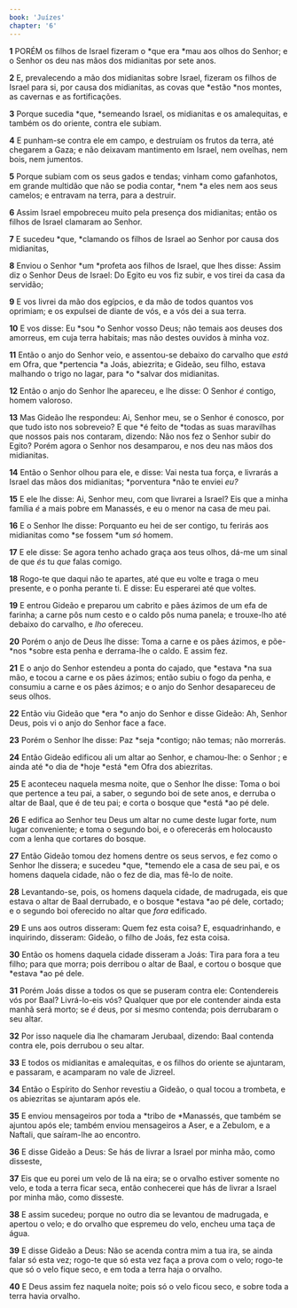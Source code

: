```yaml
---
book: 'Juízes'
chapter: '6'
---
```


**1** PORÉM os filhos de Israel fizeram o *que era *mau aos olhos do Senhor; e o Senhor os deu nas mãos dos midianitas por sete anos.

**2** E, prevalecendo a mão dos midianitas sobre Israel, fizeram os filhos de Israel para si, por causa dos midianitas, as covas que *estão *nos montes, as cavernas e as fortificações.

**3** Porque sucedia *que, *semeando Israel, os midianitas e os amalequitas, e também os do oriente, contra ele subiam.

**4** E punham-se contra ele em campo, e destruíam os frutos da terra, até chegarem a Gaza; e não deixavam mantimento em Israel, nem ovelhas, nem bois, nem jumentos.

**5** Porque subiam com os seus gados e tendas; vinham como gafanhotos, em grande multidão que não se podia contar, *nem *a eles nem aos seus camelos; e entravam na terra, para a destruir.

**6** Assim Israel empobreceu muito pela presença dos midianitas; então os filhos de Israel clamaram ao Senhor.

**7** E sucedeu *que, *clamando os filhos de Israel ao Senhor por causa dos midianitas,

**8** Enviou o Senhor *um *profeta aos filhos de Israel, que lhes disse: Assim diz o Senhor Deus de Israel: Do Egito eu vos fiz subir, e vos tirei da casa da servidão;

**9** E vos livrei da mão dos egípcios, e da mão de todos quantos vos oprimiam; e os expulsei de diante de vós, e a vós dei a sua terra.

**10** E vos disse: Eu *sou *o Senhor vosso Deus; não temais aos deuses dos amorreus, em cuja terra habitais; mas não destes ouvidos à minha voz.

**11** Então o anjo do Senhor veio, e assentou-se debaixo do carvalho que _está_ em Ofra, que *pertencia *a Joás, abiezrita; e Gideão, seu filho, estava malhando o trigo no lagar, para *o *salvar dos midianitas.

**12** Então o anjo do Senhor lhe apareceu, e lhe disse: O Senhor _é_ contigo, homem valoroso.

**13** Mas Gideão lhe respondeu: Ai, Senhor meu, se o Senhor é conosco, por que tudo isto nos sobreveio? E que *é feito de *todas as suas maravilhas que nossos pais nos contaram, dizendo: Não nos fez o Senhor subir do Egito? Porém agora o Senhor nos desamparou, e nos deu nas mãos dos midianitas.

**14** Então o Senhor olhou para ele, e disse: Vai nesta tua força, e livrarás a Israel das mãos dos midianitas; *porventura *não te enviei _eu?_

**15** E ele lhe disse: Ai, Senhor meu, com que livrarei a Israel? Eis que a minha família _é_ a mais pobre em Manassés, e eu o menor na casa de meu pai.

**16** E o Senhor lhe disse: Porquanto eu hei de ser contigo, tu ferirás aos midianitas como *se fossem *um _só_ homem.

**17** E ele disse: Se agora tenho achado graça aos teus olhos, dá-me um sinal de que _és_ tu _que_ falas comigo.

**18** Rogo-te que daqui não te apartes, até que eu volte e traga o meu presente, e o ponha perante ti. E disse: Eu esperarei até que voltes.

**19** E entrou Gideão e preparou um cabrito e pães ázimos de um efa de farinha; a carne pôs num cesto e o caldo pôs numa panela; e trouxe-lho até debaixo do carvalho, e _lho_ ofereceu.

**20** Porém o anjo de Deus lhe disse: Toma a carne e os pães ázimos, e põe-*nos *sobre esta penha e derrama-lhe o caldo. E assim fez.

**21** E o anjo do Senhor estendeu a ponta do cajado, que *estava *na sua mão, e tocou a carne e os pães ázimos; então subiu o fogo da penha, e consumiu a carne e os pães ázimos; e o anjo do Senhor desapareceu de seus olhos.

**22** Então viu Gideão que *era *o anjo do Senhor e disse Gideão: Ah, Senhor Deus, pois vi o anjo do Senhor face a face.

**23** Porém o Senhor lhe disse: Paz *seja *contigo; não temas; não morrerás.

**24** Então Gideão edificou ali um altar ao Senhor, e chamou-lhe: o Senhor ; e ainda até *o dia de *hoje *está *em Ofra dos abiezritas.

**25** E aconteceu naquela mesma noite, que o Senhor lhe disse: Toma o boi que pertence a teu pai, a saber, o segundo boi de sete anos, e derruba o altar de Baal, que é de teu pai; e corta o bosque que *está *ao pé dele.

**26** E edifica ao Senhor teu Deus um altar no cume deste lugar forte, num lugar conveniente; e toma o segundo boi, e o oferecerás em holocausto com a lenha que cortares do bosque.

**27** Então Gideão tomou dez homens dentre os seus servos, e fez como o Senhor lhe dissera; e sucedeu *que, *temendo ele a casa de seu pai, e os homens daquela cidade, não o fez de dia, mas fê-lo de noite.

**28** Levantando-se, pois, os homens daquela cidade, de madrugada, eis que estava o altar de Baal derrubado, e o bosque *estava *ao pé dele, cortado; e o segundo boi oferecido no altar que _fora_ edificado.

**29** E uns aos outros disseram: Quem fez esta coisa? E, esquadrinhando, e inquirindo, disseram: Gideão, o filho de Joás, fez esta coisa.

**30** Então os homens daquela cidade disseram a Joás: Tira para fora a teu filho; para que morra; pois derribou o altar de Baal, e cortou o bosque que *estava *ao pé dele.

**31** Porém Joás disse a todos os que se puseram contra ele: Contendereis vós por Baal? Livrá-lo-eis vós? Qualquer que por ele contender ainda esta manhã será morto; se _é_ deus, por si mesmo contenda; pois derrubaram o seu altar.

**32** Por isso naquele dia lhe chamaram Jerubaal, dizendo: Baal contenda contra ele, pois derrubou o seu altar.

**33** E todos os midianitas e amalequitas, e os filhos do oriente se ajuntaram, e passaram, e acamparam no vale de Jizreel.

**34** Então o Espírito do Senhor revestiu a Gideão, o qual tocou a trombeta, e os abiezritas se ajuntaram após ele.

**35** E enviou mensageiros por toda a *tribo de *Manassés, que também se ajuntou após ele; também enviou mensageiros a Aser, e a Zebulom, e a Naftali, que saíram-lhe ao encontro.

**36** E disse Gideão a Deus: Se hás de livrar a Israel por minha mão, como disseste,

**37** Eis que eu porei um velo de lã na eira; se o orvalho estiver somente no velo, e toda a terra ficar seca, então conhecerei que hás de livrar a Israel por minha mão, como disseste.

**38** E assim sucedeu; porque no outro dia se levantou de madrugada, e apertou o velo; e do orvalho que espremeu do velo, encheu uma taça de água.

**39** E disse Gideão a Deus: Não se acenda contra mim a tua ira, se ainda falar só esta vez; rogo-te que só esta vez faça a prova com o velo; rogo-te que só o velo fique seco, e em toda a terra haja o orvalho.

**40** E Deus assim fez naquela noite; pois só o velo ficou seco, e sobre toda a terra havia orvalho.
